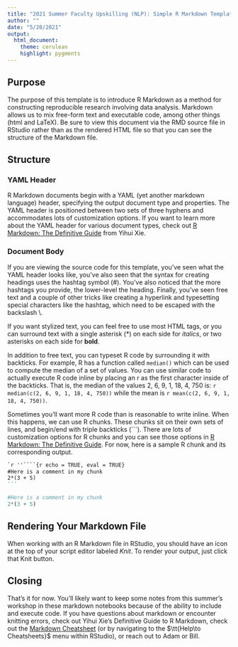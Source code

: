 ---
title: "2021 Summer Faculty Upskilling (NLP): Simple R Markdown Template"
author: ""
date: "5/20/2021"
output: 
  html_document:
    theme: cerulean
    highlight: pygments
---

## Purpose

The purpose of this template is to introduce R Markdown as a method for constructing reproducible research involving data analysis. Markdown allows us to mix free-form text and executable code, among other things (html and LaTeX). Be sure to view this document via the RMD source file in RStudio rather than as the rendered HTML file so that you can see the structure of the Markdown file.

## Structure

### YAML Header

R Markdown documents begin with a YAML (yet another markdown language) header, specifying the output document type and properties. The YAML header is positioned between two sets of three hyphens and accommodates lots of customization options. If you want to learn more about the YAML header for various document types, check out [R Markdown: The Definitive Guide](https://bookdown.org/yihui/rmarkdown/html-document.html) from Yihui Xie.

### Document Body

If you are viewing the source code for this template, you've seen what the YAML header looks like, you've also seen that the syntax for creating headings uses the hashtag symbol (\#). You've also noticed that the more hashtags you provide, the lower-level the heading. Finally, you've seen free text and a couple of other tricks like creating a hyperlink and typesetting special characters like the hashtag, which need to be escaped with the backslash \\.

If you want stylized text, you can feel free to use most HTML tags, or you can surround text with a single asterisk (\*) on each side for *italics*, or two asterisks on each side for **bold**.

In addition to free text, you can typeset R code by surrounding it with backticks. For example, R has a function called `median()` which can be used to compute the median of a set of values. You can use similar code to actually execute R code inline by placing an r as the first character inside of the backticks. That is, the median of the values 2, 6, 9, 1, 18, 4, 750 is: `r median(c(2, 6, 9, 1, 18, 4, 750))` while the mean is `r mean(c(2, 6, 9, 1, 18, 4, 750))`.

Sometimes you'll want more R code than is reasonable to write inline. When this happens, we can use R chunks. These chunks sit on their own sets of lines, and begin/end with triple backticks (\`\`\`). There are lots of customization options for R chunks and you can see those options in [R Markdown: The Definitive Guide](https://bookdown.org/yihui/rmarkdown/r-code.html). For now, here is a sample R chunk and its corresponding output.

````markdown
`r ''````{r echo = TRUE, eval = TRUE}
#Here is a comment in my chunk
2*(3 + 5)
```
````

```{r echo = TRUE, eval = TRUE}
#Here is a comment in my chunk
2*(3 + 5)
```

## Rendering Your Markdown File

When working with an R Markdown file in RStudio, you should have an icon at the top of your script editor labeled *Knit*. To render your output, just click that Knit button.

## Closing

That's it for now. You'll likely want to keep some notes from this summer's workshop in these markdown notebooks because of the ability to include and execute code. If you have questions about markdown or encounter knitting errors, check out Yihui Xie's Definitive Guide to R Markdown, check out the [Markdown Cheatsheet](https://rmarkdown.rstudio.com/lesson-15.html) (or by navigating to the $\tt{Help\to Cheatsheets}$ menu within RStudio), or reach out to Adam or Bill.